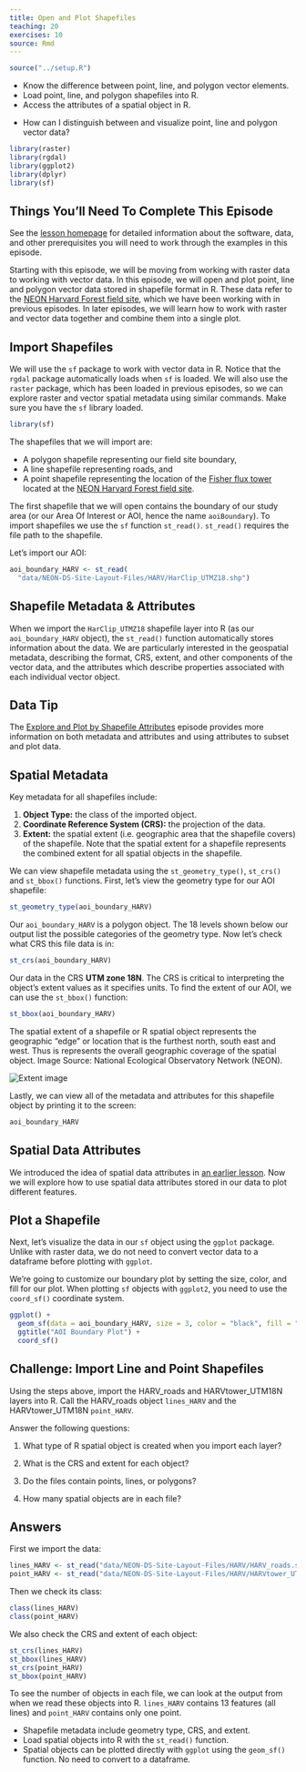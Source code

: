 ```yaml
---
title: Open and Plot Shapefiles
teaching: 20
exercises: 10
source: Rmd
---
```


```r
source("../setup.R")
```

::::::::::::::::::::::::::::::::::::::: objectives

- Know the difference between point, line, and polygon vector elements.
- Load point, line, and polygon shapefiles into R.
- Access the attributes of a spatial object in R.

::::::::::::::::::::::::::::::::::::::::::::::::::

:::::::::::::::::::::::::::::::::::::::: questions

- How can I distinguish between and visualize point, line and polygon vector data?

::::::::::::::::::::::::::::::::::::::::::::::::::

```r
library(raster)
library(rgdal)
library(ggplot2)
library(dplyr)
library(sf)
```

::::::::::::::::::::::::::::::::::::::::::  prereq

## Things You'll Need To Complete This Episode

See the [lesson homepage]({{ site.baseurl }}) for detailed information about the software,
data, and other prerequisites you will need to work through the examples in this episode.


::::::::::::::::::::::::::::::::::::::::::::::::::

Starting with this episode, we will be moving from working with raster
data to working with vector data. In this episode, we will open and plot point, line and polygon vector data
stored in shapefile format in R. These data refer to the [NEON Harvard Forest field site](https://www.neonscience.org/field-sites/field-sites-map/HARV), which we have been working with in previous
episodes. In later episodes, we will learn how to work with raster and
vector data together and combine them into a single plot.

## Import Shapefiles

We will use the `sf` package to work with vector data in R. Notice that the
`rgdal` package automatically loads when `sf` is loaded. We will also use the
`raster` package, which has been loaded in previous episodes, so we can explore raster and vector spatial metadata using similar commands. Make sure you have the `sf` library loaded.

```r
library(sf)
```

The shapefiles that we will import are:

- A polygon shapefile representing our field site boundary,
- A line shapefile representing roads, and
- A point shapefile representing the location of the [Fisher flux tower](https://www.neonscience.org/data-collection/flux-tower-measurements)
  located at the [NEON Harvard Forest field site](https://www.neonscience.org/field-sites/field-sites-map/HARV).

The first shapefile that we will open contains the boundary of our study area
(or our Area Of Interest or AOI, hence the name `aoiBoundary`). To import
shapefiles we use the `sf` function `st_read()`. `st_read()` requires the file path to the shapefile.

Let's import our AOI:

```r
aoi_boundary_HARV <- st_read(
  "data/NEON-DS-Site-Layout-Files/HARV/HarClip_UTMZ18.shp")
```

## Shapefile Metadata \& Attributes

When we import the `HarClip_UTMZ18` shapefile layer into R (as our
`aoi_boundary_HARV` object), the `st_read()` function automatically stores
information about the data. We are particularly interested in the geospatial
metadata, describing the format, CRS, extent, and other components of
the vector data, and the attributes which describe properties associated
with each individual vector object.

:::::::::::::::::::::::::::::::::::::::::  callout

## Data Tip

The [Explore and Plot by Shapefile Attributes](07-vector-shapefile-attributes-in-r/)
episode provides more information on both metadata and attributes
and using attributes to subset and plot data.


::::::::::::::::::::::::::::::::::::::::::::::::::

## Spatial Metadata

Key metadata for all shapefiles include:

1. **Object Type:** the class of the imported object.
2. **Coordinate Reference System (CRS):** the projection of the data.
3. **Extent:** the spatial extent (i.e. geographic area that the shapefile covers) of
  the shapefile. Note that the spatial extent for a shapefile represents the combined
  extent for all spatial objects in the shapefile.

We can view shapefile metadata using the `st_geometry_type()`, `st_crs()` and `st_bbox()` functions. First, let's view the
geometry type for our AOI shapefile:

```r
st_geometry_type(aoi_boundary_HARV)
```

Our `aoi_boundary_HARV` is a polygon object. The 18 levels shown below
our output list the possible categories of the geometry type.
Now let's check what CRS this file data is in:

```r
st_crs(aoi_boundary_HARV)
```

Our data in the CRS **UTM zone 18N**. The CRS is critical to
interpreting the object's extent values as it specifies units. To find
the extent of our AOI, we can use the `st_bbox()` function:

```r
st_bbox(aoi_boundary_HARV)
```

The spatial extent of a shapefile or R spatial object represents the geographic "edge" or location that is the furthest north, south east and west. Thus is represents the overall geographic coverage of the spatial object. Image Source: National Ecological Observatory Network (NEON).

![](fig/dc-spatial-vector/spatial_extent.png){alt='Extent image'}

Lastly, we can view all of the metadata and attributes for this shapefile object
by printing it to the screen:

```r
aoi_boundary_HARV
```

## Spatial Data Attributes

We introduced the idea of spatial data attributes in [an earlier lesson](https://datacarpentry.org/organization-geospatial/02-intro-vector-data). Now we will explore
how to use spatial data attributes stored in our data to plot
different features.

## Plot a Shapefile

Next, let's visualize the data in our `sf` object using the `ggplot`
package. Unlike with raster data, we do not need to convert vector
data to a dataframe before plotting with `ggplot`.

We're going to customize our boundary plot by setting the
size, color, and fill for our plot. When plotting `sf` objects with `ggplot2`, you need to use the `coord_sf()` coordinate system.

```r
ggplot() + 
  geom_sf(data = aoi_boundary_HARV, size = 3, color = "black", fill = "cyan1") + 
  ggtitle("AOI Boundary Plot") + 
  coord_sf()
```

:::::::::::::::::::::::::::::::::::::::  challenge

## Challenge: Import Line and Point Shapefiles

Using the steps above, import the HARV\_roads and HARVtower\_UTM18N layers into
R. Call the HARV\_roads object `lines_HARV` and the HARVtower\_UTM18N
`point_HARV`.

Answer the following questions:

1. What type of R spatial object is created when you import each layer?

2. What is the CRS and extent for each object?

3. Do the files contain points, lines, or polygons?

4. How many spatial objects are in each file?

:::::::::::::::  solution

## Answers

First we import the data:

```r
lines_HARV <- st_read("data/NEON-DS-Site-Layout-Files/HARV/HARV_roads.shp")
point_HARV <- st_read("data/NEON-DS-Site-Layout-Files/HARV/HARVtower_UTM18N.shp")
```

Then we check its class:

```r
class(lines_HARV)
class(point_HARV)
```

We also check the CRS and extent of each object:

```r
st_crs(lines_HARV)
st_bbox(lines_HARV)
st_crs(point_HARV)
st_bbox(point_HARV)
```

To see the number of objects in each file, we can look at the output from when we read these objects into R.
`lines_HARV` contains 13 features (all lines) and `point_HARV` contains only one point.



:::::::::::::::::::::::::

::::::::::::::::::::::::::::::::::::::::::::::::::



:::::::::::::::::::::::::::::::::::::::: keypoints

- Shapefile metadata include geometry type, CRS, and extent.
- Load spatial objects into R with the `st_read()` function.
- Spatial objects can be plotted directly with `ggplot` using the `geom_sf()` function. No need to convert to a dataframe.

::::::::::::::::::::::::::::::::::::::::::::::::::


